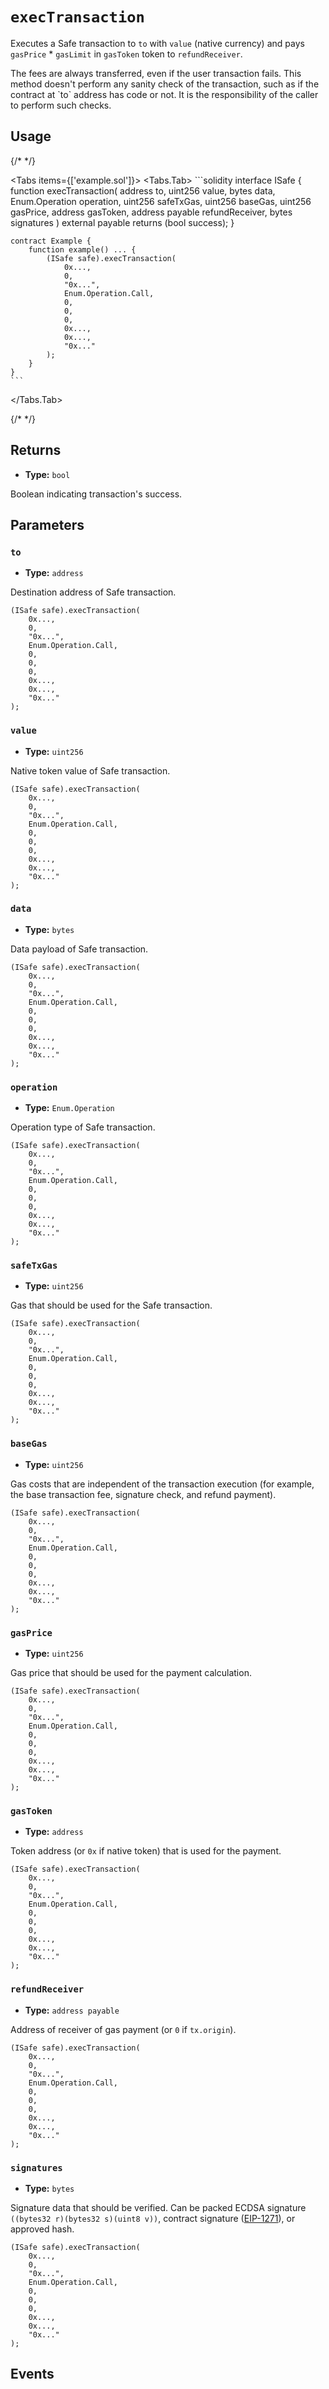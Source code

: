 
# `execTransaction`

Executes a Safe transaction to `to` with `value` (native currency) and pays `gasPrice` \* `gasLimit` in `gasToken` token to `refundReceiver`.

<Callout type='warning'>
  The fees are always transferred, even if the user transaction fails. This
  method doesn't perform any sanity check of the transaction, such as if the
  contract at `to` address has code or not. It is the responsibility of the
  caller to perform such checks.
</Callout>

## Usage

{/* <!-- vale off --> */}

<Tabs items={['example.sol']}>
  <Tabs.Tab>
    ```solidity
    interface ISafe {
        function execTransaction(
            address to,
            uint256 value,
            bytes data,
            Enum.Operation operation,
            uint256 safeTxGas,
            uint256 baseGas,
            uint256 gasPrice,
            address gasToken,
            address payable refundReceiver,
            bytes signatures
        ) external payable returns (bool success);
    }

    contract Example {
        function example() ... {
            (ISafe safe).execTransaction(
                0x...,
                0,
                "0x...",
                Enum.Operation.Call,
                0,
                0,
                0,
                0x...,
                0x...,
                "0x..."
            );
        }
    }
    ```
  </Tabs.Tab>
</Tabs>

{/* <!-- vale on --> */}

## Returns

- **Type:** `bool`

Boolean indicating transaction's success.

## Parameters

### `to`

- **Type:** `address`

Destination address of Safe transaction.

```solidity focus=2
(ISafe safe).execTransaction(
    0x...,
    0,
    "0x...",
    Enum.Operation.Call,
    0,
    0,
    0,
    0x...,
    0x...,
    "0x..."
);
```

### `value`

- **Type:** `uint256`

Native token value of Safe transaction.

```solidity focus=3
(ISafe safe).execTransaction(
    0x...,
    0,
    "0x...",
    Enum.Operation.Call,
    0,
    0,
    0,
    0x...,
    0x...,
    "0x..."
);
```

### `data`

- **Type:** `bytes`

Data payload of Safe transaction.

```solidity focus=4
(ISafe safe).execTransaction(
    0x...,
    0,
    "0x...",
    Enum.Operation.Call,
    0,
    0,
    0,
    0x...,
    0x...,
    "0x..."
);
```

### `operation`

- **Type:** `Enum.Operation`

Operation type of Safe transaction.

```solidity focus=5
(ISafe safe).execTransaction(
    0x...,
    0,
    "0x...",
    Enum.Operation.Call,
    0,
    0,
    0,
    0x...,
    0x...,
    "0x..."
);
```

### `safeTxGas`

- **Type:** `uint256`

Gas that should be used for the Safe transaction.

```solidity focus=6
(ISafe safe).execTransaction(
    0x...,
    0,
    "0x...",
    Enum.Operation.Call,
    0,
    0,
    0,
    0x...,
    0x...,
    "0x..."
);
```

### `baseGas`

- **Type:** `uint256`

Gas costs that are independent of the transaction execution (for example, the base transaction fee, signature check, and refund payment).

```solidity focus=7
(ISafe safe).execTransaction(
    0x...,
    0,
    "0x...",
    Enum.Operation.Call,
    0,
    0,
    0,
    0x...,
    0x...,
    "0x..."
);
```

### `gasPrice`

- **Type:** `uint256`

Gas price that should be used for the payment calculation.

```solidity focus=8
(ISafe safe).execTransaction(
    0x...,
    0,
    "0x...",
    Enum.Operation.Call,
    0,
    0,
    0,
    0x...,
    0x...,
    "0x..."
);
```

### `gasToken`

- **Type:** `address`

Token address (or `0x` if native token) that is used for the payment.

```solidity focus=9
(ISafe safe).execTransaction(
    0x...,
    0,
    "0x...",
    Enum.Operation.Call,
    0,
    0,
    0,
    0x...,
    0x...,
    "0x..."
);
```

### `refundReceiver`

- **Type:** `address payable`

Address of receiver of gas payment (or `0` if `tx.origin`).

```solidity focus=10
(ISafe safe).execTransaction(
    0x...,
    0,
    "0x...",
    Enum.Operation.Call,
    0,
    0,
    0,
    0x...,
    0x...,
    "0x..."
);
```

### `signatures`

- **Type:** `bytes`

Signature data that should be verified. Can be packed ECDSA signature `((bytes32 r)(bytes32 s)(uint8 v))`, contract signature ([EIP-1271](../../home/glossary.md#eip-1271)), or approved hash.

```solidity focus=11
(ISafe safe).execTransaction(
    0x...,
    0,
    "0x...",
    Enum.Operation.Call,
    0,
    0,
    0,
    0x...,
    0x...,
    "0x..."
);
```

## Events

<ExecutionSuccess />
<ExecutionFailure />
